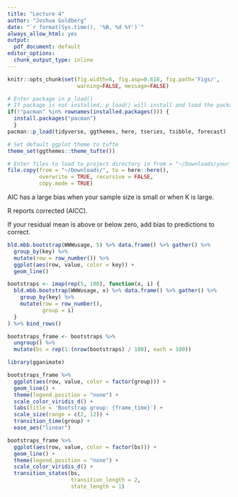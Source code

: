 ```yaml
---
title: "Lecture 4"
author: "Joshua Goldberg"
date: "`r format(Sys.time(), '%B, %d %Y')`"
always_allow_html: yes
output:
  pdf_document: default
editor_options: 
  chunk_output_type: inline
---
```


```r
knitr::opts_chunk$set(fig.width=6, fig.asp=0.618, fig.path='Figs/',
                      warning=FALSE, message=FALSE)
```

```r
# Enter package in p_load()
# If package is not installed, p_load() will install and load the package
if(!"pacman" %in% rownames(installed.packages())) {
  install.packages("pacman")
  }
pacman::p_load(tidyverse, ggthemes, here, tseries, tsibble, forecast)

# Set default ggplot theme to tufte
theme_set(ggthemes::theme_tufte())
```

```r
# Enter files to load to project directory in from = "~/Downloads/your_file_name_here"
file.copy(from = "~/Downloads/", to = here::here(), 
          overwrite = TRUE, recursive = FALSE, 
          copy.mode = TRUE)
```

AIC has a large bias when your sample size is small or when K is large.

R reports corrected (AICC).

If your residual mean is above or below zero, add bias to predictions to correct.

```r
bld.mbb.bootstrap(WWWusage, 5) %>% data.frame() %>% gather() %>% 
  group_by(key) %>% 
  mutate(row = row_number()) %>% 
  ggplot(aes(row, value, color = key)) + 
  geom_line()
```

```r
bootstraps <- imap(rep(5, 100), function(x, i) {
  bld.mbb.bootstrap(WWWusage, x) %>% data.frame() %>% gather() %>% 
    group_by(key) %>% 
    mutate(row = row_number(),
           group = i)
  }
) %>% bind_rows()

bootstraps_frame <- bootstraps %>% 
  ungroup() %>% 
  mutate(bs = rep(1:(nrow(bootstraps) / 100), each = 100))
```

```r
library(gganimate)

bootstraps_frame %>% 
  ggplot(aes(row, value, color = factor(group))) + 
  geom_line() +
  theme(legend.position = "none") +
  scale_color_viridis_d() +
  labs(title = 'Bootstrap group: {frame_time}') +
  scale_size(range = c(2, 12)) +
  transition_time(group) +
  ease_aes("linear")

bootstraps_frame %>% 
  ggplot(aes(row, value, color = factor(bs))) + 
  geom_line() +
  theme(legend.position = "none") +
  scale_color_viridis_d() +
  transition_states(bs,
                    transition_length = 2,
                    state_length = 1)
```



